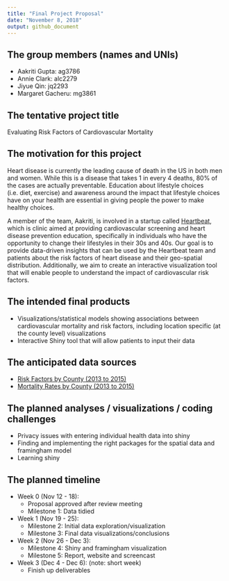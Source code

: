 ```yaml
---
title: "Final Project Proposal"
date: "November 8, 2018"
output: github_document
---
```



## The group members (names and UNIs)

* Aakriti Gupta: ag3786
* Annie Clark: alc2279
* Jiyue Qin: jq2293
* Margaret Gacheru: mg3861

## The tentative project title
Evaluating Risk Factors of Cardiovascular Mortality

## The motivation for this project
Heart disease is currently the leading cause of death in the US in both men and women. While this is a disease that takes 1 in every 4 deaths, 80% of the cases are actually preventable. Education about lifestyle choices (i.e. diet, exercise) and awareness around the impact that lifestyle choices have on your health are essential in giving people the power to make healthy choices. 

A member of the team, Aakriti, is involved in a startup called [Heartbeat](https://heartbeathealth.com/), which is clinic aimed at providing cardiovascular screening and heart disease prevention education, specifically in individuals who have the opportunity to change their lifestyles in their 30s and 40s. Our goal is to provide data-driven insights that can be used by the Heartbeat team and patients about the risk factors of heart disease and their geo-spatial distribution. Additionally, we aim to create an interactive visualization tool that will enable people to understand the impact of cardiovascular risk factors.  

## The intended final products
* Visualizations/statistical models showing associations between cardiovascular mortality and risk factors, including location specific (at the county level) visualizations
* Interactive Shiny tool that will allow patients to input their data

## The anticipated data sources
* [Risk Factors by County (2013 to 2015)](http://www.countyhealthrankings.org/explore-health-rankings/rankings-data-documentation?fbclid=IwAR1YHiMm53wKQCr3nE_AhvKumi_jpJvR_HUMkQVy8ZxZKnzT2AHPhE_IwYU)
* [Mortality Rates by County (2013 to 2015)](https://catalog.data.gov/dataset/heart-disease-mortality-data-among-us-adults-35-by-state-territory-and-county-5fb7c?fbclid=IwAR134ApPkx99gK3qvvfWoCBjUQA45aP_OB_Ht5s0amyfTrxPJFEu0XsXBpU)

## The planned analyses / visualizations / coding challenges
* Privacy issues with entering individual health data into shiny
* Finding and implementing the right packages for the spatial data and framingham model
* Learning shiny

## The planned timeline

* Week 0 (Nov 12 - 18): 
    + Proposal approved after review meeting
    + Milestone 1: Data tidied
  
* Week 1 (Nov 19 - 25):
    + Milestone 2: Initial data exploration/visualization 
    + Milestone 3: Final data visualizations/conclusions
  
* Week 2 (Nov 26 - Dec 3):
    + Milestone 4: Shiny and framingham visualization
    + Milestone 5: Report, website and screencast
  
* Week 3 (Dec 4 - Dec 6): (note: short week)
    + Finish up deliverables

